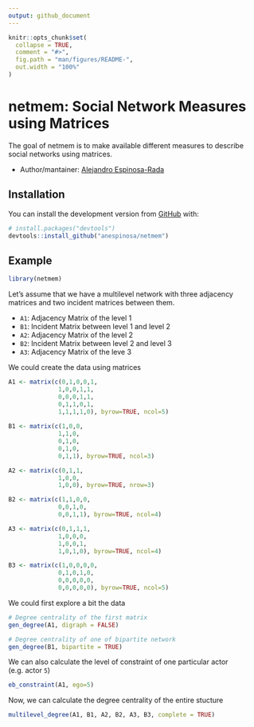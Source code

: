 ```yaml
---
output: github_document
---
```


<!-- README.md is generated from README.Rmd. Please edit that file -->

```r
knitr::opts_chunk$set(
  collapse = TRUE,
  comment = "#>",
  fig.path = "man/figures/README-",
  out.width = "100%"
)
```

# netmem: Social Network Measures using Matrices

<!-- badges: start -->
<!-- badges: end -->

The goal of netmem is to make available different measures to describe social networks using matrices.

- Author/mantainer: [Alejandro Espinosa-Rada](https://www.research.manchester.ac.uk/portal/en/researchers/alejandro-espinosa(4ed72800-e02b-47a8-a958-640b6a07f563).html) 

## Installation

You can install the development version from [GitHub](https://github.com/) with:

``` r
# install.packages("devtools")
devtools::install_github("anespinosa/netmem")
```

## Example

```r
library(netmem)
```

Let's assume that we have a multilevel network with three adjacency matrices and two incident matrices between them.

- `A1`: Adjacency Matrix of the level 1
- `B1`: Incident Matrix between level 1 and level 2
- `A2`: Adjacency Matrix of the level 2
- `B2`: Incident Matrix between level 2 and level 3
- `A3`: Adjacency Matrix of the leve 3

We could create the data using matrices
```r
A1 <- matrix(c(0,1,0,0,1,
              1,0,0,1,1,
              0,0,0,1,1,
              0,1,1,0,1,
              1,1,1,1,0), byrow=TRUE, ncol=5)
              
B1 <- matrix(c(1,0,0,
              1,1,0,
              0,1,0,
              0,1,0,
              0,1,1), byrow=TRUE, ncol=3)

A2 <- matrix(c(0,1,1,
              1,0,0,
              1,0,0), byrow=TRUE, nrow=3)

B2 <- matrix(c(1,1,0,0,
              0,0,1,0,
              0,0,1,1), byrow=TRUE, ncol=4)

A3 <- matrix(c(0,1,1,1,
              1,0,0,0,
              1,0,0,1,
              1,0,1,0), byrow=TRUE, ncol=4)

B3 <- matrix(c(1,0,0,0,0,
              0,1,0,1,0,
              0,0,0,0,0,
              0,0,0,0,0), byrow=TRUE, ncol=5)

```

We could first explore a bit the data
```r
# Degree centrality of the first matrix
gen_degree(A1, digraph = FALSE)

# Degree centrality of one of bipartite network
gen_degree(B1, bipartite = TRUE)

```

We can also calculate the level of constraint of one particular actor (e.g. actor `5`) 
```r
eb_constraint(A1, ego=5)
```

Now, we can calculate the degree centrality of the entire stucture
```r
multilevel_degree(A1, B1, A2, B2, A3, B3, complete = TRUE)
```
